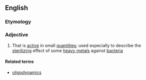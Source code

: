 ==English==

===Etymology===
{{prefix|oligo|dynamic|lang=en}}

===Adjective===
{{en-adj}}

# That is [[active]] in small [[quantity|quantities]]; used especially to describe the [[sterilize|sterilizing]] effect of some [[heavy metal]]s against [[bacteria]]

====Related terms====
* [[oligodynamics]]